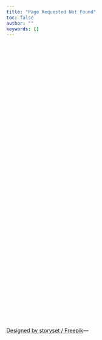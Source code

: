 ```yaml
---
title: "Page Requested Not Found"
toc: false
author: ""
keywords: []
---
```


<head>

<link rel="stylesheet" type="text/css" href="css/styles.css">

```{=html}
<style>
body {
      background-image: url("/images/not-found.jpg");
      background-size: cover;
    }
</style>
```

</head>

<br> <br> <br> <br> <br> <br> <br> <br> <br> <br> <br> <br> <br> <br> <br> <br> <br> <br> <br> <br> <br> <br> <br> <br> <br> <br> <br> <br> <br> <br> <br> <br> <br> <br> <br> <br> <br> <br> <br> <br> <br> <br> <br> <br> <a href="https://www.freepik.com/" target="_blank" class="small-link"> Designed by storyset / Freepik</a>---